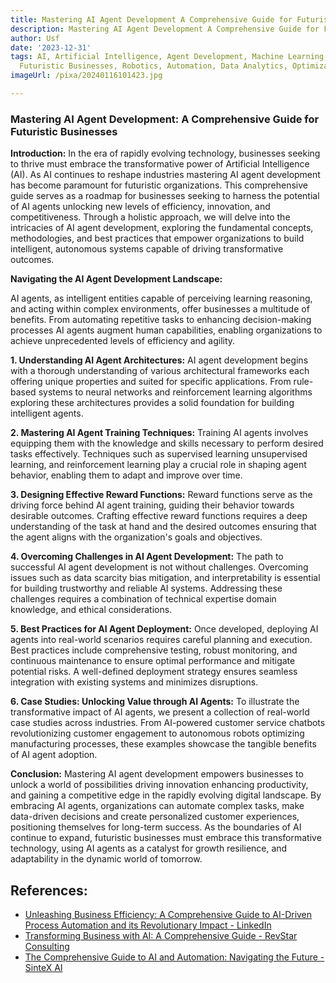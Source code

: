 ```yaml
---
title: Mastering AI Agent Development A Comprehensive Guide for Futuristic Businesses
description: Mastering AI Agent Development A Comprehensive Guide for Futuristic Businesses
author: Usf
date: '2023-12-31'
tags: AI, Artificial Intelligence, Agent Development, Machine Learning, Deep Learning,
  Futuristic Businesses, Robotics, Automation, Data Analytics, Optimization
imageUrl: /pixa/20240116101423.jpg

---
```

### Mastering AI  Agent Development: A Comprehensive Guide for Futuristic  Businesses

**Introduction:**
In  the era of rapidly evolving technology, businesses seeking  to thrive must  embrace the transformative power of Artificial Intelligence (AI). As AI continues to reshape industries mastering AI agent development has become  paramount for futuristic organizations. This comprehensive guide serves as a roadmap for businesses seeking to harness the potential of AI agents unlocking new levels of  efficiency, innovation,  and competitiveness. Through a holistic approach, we will delve into the intricacies of AI agent development, exploring the fundamental concepts, methodologies, and best practices that  empower organizations to build intelligent,  autonomous systems capable of driving transformative  outcomes.

**Navigating the AI Agent  Development Landscape:**

AI agents, as intelligent  entities capable of  perceiving learning  reasoning, and acting  within complex environments, offer businesses a multitude of benefits. From automating repetitive tasks to enhancing decision-making processes AI agents augment  human capabilities, enabling organizations  to achieve unprecedented levels of efficiency  and agility.

**1. Understanding  AI Agent Architectures:**
AI agent development begins with a thorough  understanding of various  architectural  frameworks each offering unique properties and suited for specific applications. From rule-based systems to neural networks and reinforcement learning algorithms exploring these architectures provides a solid foundation for building intelligent agents.

**2. Mastering AI Agent Training Techniques:**
Training AI agents involves equipping them with the knowledge and skills necessary to perform desired tasks effectively. Techniques such as supervised learning unsupervised learning, and  reinforcement learning play a crucial role in  shaping agent behavior, enabling them to adapt and improve over time.

**3. Designing Effective Reward Functions:**
Reward functions serve as the driving force behind AI agent training, guiding their behavior towards desirable outcomes.  Crafting effective reward functions  requires a deep understanding of the task at hand and the desired outcomes ensuring that the agent aligns with the organization's goals and objectives.

**4. Overcoming Challenges in AI  Agent Development:**
The  path to successful AI agent development is not without challenges. Overcoming  issues such as data scarcity bias  mitigation, and interpretability  is essential for  building trustworthy and reliable AI systems. Addressing these challenges requires a combination of technical  expertise domain knowledge, and ethical considerations.

**5.  Best Practices  for AI Agent  Deployment:**
Once developed, deploying  AI agents into  real-world scenarios requires careful  planning and execution. Best practices include comprehensive testing, robust monitoring, and continuous maintenance to ensure optimal performance and mitigate potential  risks. A well-defined deployment strategy ensures seamless integration with existing systems and minimizes disruptions.

**6. Case Studies:  Unlocking Value through AI Agents:**
To illustrate the transformative impact of AI agents, we present a collection of real-world case studies across industries. From AI-powered customer service chatbots revolutionizing customer engagement to autonomous robots optimizing manufacturing processes, these examples  showcase the tangible benefits of AI agent  adoption.

**Conclusion:**
Mastering AI agent development empowers businesses to unlock a  world of possibilities driving innovation enhancing productivity, and gaining a competitive edge  in the rapidly evolving digital landscape. By embracing AI agents, organizations can automate complex tasks, make data-driven decisions and create personalized customer  experiences, positioning themselves for long-term success. As the boundaries of AI continue to expand, futuristic businesses must  embrace this transformative technology, using  AI agents as a catalyst for growth  resilience, and adaptability in the  dynamic world of tomorrow.

## References:
- [Unleashing Business Efficiency: A Comprehensive Guide to AI-Driven Process Automation and its Revolutionary Impact - LinkedIn](https://www.linkedin.com/pulse/unleashing-business-efficiency-comprehensive?trk=article-ssr-frontend-pulse_more-articles_related-content-card)
- [Transforming Business with AI: A Comprehensive Guide - RevStar Consulting](https://revstarconsulting.com/blog/transforming-business-with-ai-a-comprehensive-guide)
- [The Comprehensive Guide to AI and Automation: Navigating the Future - SinteX AI](https://sintex-ai.com/blog/the-comprehensive-guide-to-ai-and-automation-navigating-the-future)
